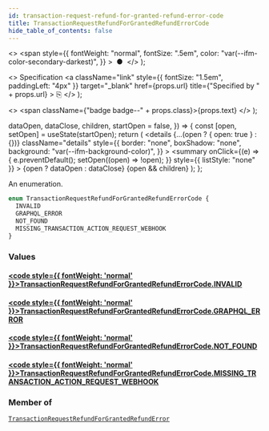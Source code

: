 ```yaml
---
id: transaction-request-refund-for-granted-refund-error-code
title: TransactionRequestRefundForGrantedRefundErrorCode
hide_table_of_contents: false
---
```


  <>
    <span
      style={{
        fontWeight: "normal",
        fontSize: ".5em",
        color: "var(--ifm-color-secondary-darkest)",
      }}
    >
      &nbsp;●&nbsp;
    </span>
  </>
);

  <>
    Specification
    <a
      className="link"
      style={{ fontSize: "1.5em", paddingLeft: "4px" }}
      target="\_blank"
      href={props.url}
      title={"Specified by " + props.url}
    >
      ⎘
    </a>
  </>
);

  <>
    <span className={"badge badge--" + props.class}>{props.text}</span>
  </>
);


  dataOpen,
  dataClose,
  children,
  startOpen = false,
}) => {
  const [open, setOpen] = useState(startOpen);
  return (
    <details
      {...(open ? { open: true } : {})}
      className="details"
      style={{
        border: "none",
        boxShadow: "none",
        background: "var(--ifm-background-color)",
      }}
    >
      <summary
        onClick={(e) => {
          e.preventDefault();
          setOpen((open) => !open);
        }}
        style={{ listStyle: "none" }}
      >
        {open ? dataOpen : dataClose}
      </summary>
      {open && children}
    </details>
  );
};

An enumeration.

```graphql
enum TransactionRequestRefundForGrantedRefundErrorCode {
  INVALID
  GRAPHQL_ERROR
  NOT_FOUND
  MISSING_TRANSACTION_ACTION_REQUEST_WEBHOOK
}
```

### Values

#### [<code style={{ fontWeight: 'normal' }}>TransactionRequestRefundForGrantedRefundErrorCode.<b>INVALID</b></code>](#)

>

#### [<code style={{ fontWeight: 'normal' }}>TransactionRequestRefundForGrantedRefundErrorCode.<b>GRAPHQL_ERROR</b></code>](#)

>

#### [<code style={{ fontWeight: 'normal' }}>TransactionRequestRefundForGrantedRefundErrorCode.<b>NOT_FOUND</b></code>](#)

>

#### [<code style={{ fontWeight: 'normal' }}>TransactionRequestRefundForGrantedRefundErrorCode.<b>MISSING_TRANSACTION_ACTION_REQUEST_WEBHOOK</b></code>](#)

>

### Member of

[`TransactionRequestRefundForGrantedRefundError`](../../../api-reference/payments/objects/transaction-request-refund-for-granted-refund-error) <Badge class="secondary" text="object"/>
